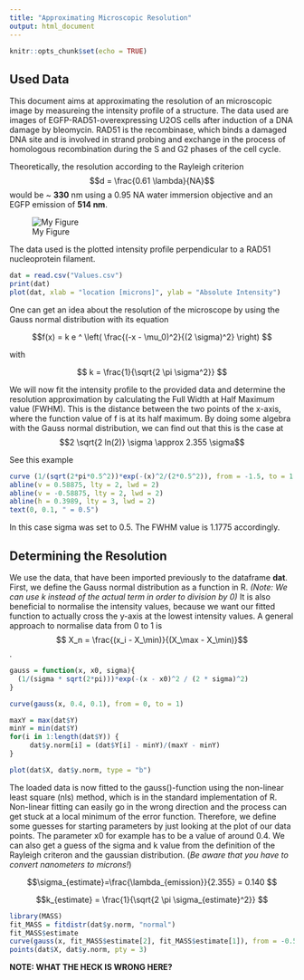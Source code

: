 ```yaml
---
title: "Approximating Microscopic Resolution"
output: html_document
---
```


```r
knitr::opts_chunk$set(echo = TRUE)
```

## Used Data
This document aims at approximating the resolution of an microscopic image by measureing the intensity profile of a structure. The data used are images of EGFP-RAD51-overexpressing U2OS cells after induction of a DNA damage by bleomycin. RAD51 is the recombinase, which binds a damaged DNA site and is involved in strand probing and exchange in the process of homologous recombination during the S and G2 phases of the cell cycle.

Theoretically, the resolution according to the Rayleigh criterion $$d = \frac{0.61 \lambda}{NA}$$ would be ~ **330** nm using a 0.95 NA water immersion objective and an EGFP emission of **514 nm**.

![My Figure](rad51.jpg)

The data used is the plotted intensity profile perpendicular to a RAD51 nucleoprotein filament.

```r
dat = read.csv("Values.csv")
print(dat)
plot(dat, xlab = "location [microns]", ylab = "Absolute Intensity")
```

One can get an idea about the resolution of the microscope by using the Gauss normal distribution with its equation

$$f(x) = k e ^ \left( \frac{(-x - \mu_0)^2}{(2 \sigma)^2} \right) $$

with 

$$ k = \frac{1}{\sqrt{2 \pi \sigma^2}} $$

We will now fit the intensity profile to the provided data and determine the resolution approximation by calculating the Full Width at Half Maximum value (FWHM). This is the distance between the two points of the x-axis, where the function value of f is at its half maximum. By doing some algebra with the Gauss normal distribution, we can find out that this is the case at $$2 \sqrt{2 ln(2)} \sigma \approx 2.355 \sigma$$

See this example
```r
curve (1/(sqrt(2*pi*0.5^2))*exp(-(x)^2/(2*0.5^2)), from = -1.5, to = 1.5, xlab = "Location [microns]", ylab = "Intensity")
abline(v = 0.58875, lty = 2, lwd = 2)
abline(v = -0.58875, lty = 2, lwd = 2)
abline(h = 0.3989, lty = 3, lwd = 2)
text(0, 0.1, " = 0.5")

```

In this case sigma was set to 0.5. The FWHM value is 1.1775 accordingly.

## Determining the Resolution

We use the data, that have been imported previously to the dataframe **dat**. First, we define the Gauss normal distribution as a function in R. *(Note: We can use k instead of the actual term in order to division by 0)*
It is also beneficial to normalise the intensity values, because we want our fitted function to actually cross the y-axis at the lowest intensity values. A general approach to normalise data from 0 to 1 is
$$ X_n = \frac{(x_i - X_\min)}{(X_\max - X_\min)}$$.

```r
gauss = function(x, x0, sigma){
  (1/(sigma * sqrt(2*pi)))*exp(-(x - x0)^2 / (2 * sigma)^2)
}

curve(gauss(x, 0.4, 0.1), from = 0, to = 1)

maxY = max(dat$Y)
minY = min(dat$Y)
for(i in 1:length(dat$Y)) {
     dat$y.norm[i] = (dat$Y[i] - minY)/(maxY - minY)
}

plot(dat$X, dat$y.norm, type = "b")
```

The loaded data is now fitted to the gauss()-function using the non-linear least square (nls) method, which is in the standard implementation of R. Non-linear fitting can easily go in the wrong direction and the process can get stuck at a local minimum of the error function. Therefore, we define some guesses for starting parameters by just looking at the plot of our data points. The parameter x0 for example has to be a value of around 0.4. We can also get a guess of the sigma and k value from the definition of the Rayleigh criteron and the gaussian distribution. (*Be aware that you have to convert nanometers to microns!*)

$$\sigma_{estimate}=\frac{\lambda_{emission}}{2.355} = 0.140 $$

$$k_{estimate} = \frac{1}{\sqrt{2 \pi \sigma_{estimate}^2}} $$

```r
library(MASS)
fit_MASS = fitdistr(dat$y.norm, "normal")
fit_MASS$estimate
curve(gauss(x, fit_MASS$estimate[2], fit_MASS$estimate[1]), from = -0.5, to = 1.5)
points(dat$X, dat$y.norm, pty = 3)
```


**NOTE: WHAT THE HECK IS WRONG HERE?**

